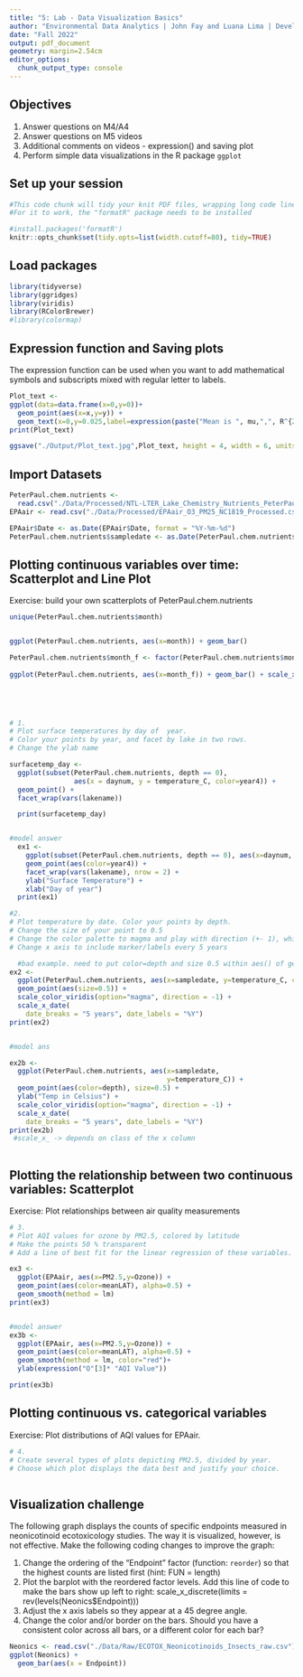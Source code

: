 ```yaml
---
title: "5: Lab - Data Visualization Basics"
author: "Environmental Data Analytics | John Fay and Luana Lima | Developed by Kateri Salk"
date: "Fall 2022"
output: pdf_document
geometry: margin=2.54cm
editor_options: 
  chunk_output_type: console
---
```


## Objectives
1. Answer questions on M4/A4
2. Answer questions on M5 videos
3. Additional comments on videos - expression() and saving plot
4. Perform simple data visualizations in the R package `ggplot`

## Set up your session

```r
#This code chunk will tidy your knit PDF files, wrapping long code lines
#For it to work, the "formatR" package needs to be installed

#install.packages('formatR')
knitr::opts_chunk$set(tidy.opts=list(width.cutoff=80), tidy=TRUE)
```

## Load packages

```r
library(tidyverse)
library(ggridges)
library(viridis)
library(RColorBrewer)
#library(colormap)
```

## Expression function and Saving plots

The expression function can be used when you want to add mathematical symbols and subscripts mixed with regular letter to labels. 

```r

Plot_text <-
ggplot(data=data.frame(x=0,y=0))+
  geom_point(aes(x=x,y=y)) +
  geom_text(x=0,y=0.025,label=expression(paste("Mean is ", mu,",", R^{2},'=0.6'))) #use function expression when you want to write an equation. paste() is to add default elements together
print(Plot_text)

ggsave("./Output/Plot_text.jpg",Plot_text, height = 4, width = 6, units = "in", dpi = 300)

```

## Import Datasets

```r

PeterPaul.chem.nutrients <- 
  read.csv("./Data/Processed/NTL-LTER_Lake_Chemistry_Nutrients_PeterPaul_Processed.csv", stringsAsFactors = TRUE)
EPAair <- read.csv("./Data/Processed/EPAair_O3_PM25_NC1819_Processed.csv", stringsAsFactors = TRUE)

EPAair$Date <- as.Date(EPAair$Date, format = "%Y-%m-%d")
PeterPaul.chem.nutrients$sampledate <- as.Date(PeterPaul.chem.nutrients$sampledate, format = "%Y-%m-%d")

```


## Plotting continuous variables over time: Scatterplot and Line Plot

Exercise: build your own scatterplots of PeterPaul.chem.nutrients

```r

unique(PeterPaul.chem.nutrients$month)


ggplot(PeterPaul.chem.nutrients, aes(x=month)) + geom_bar() 

PeterPaul.chem.nutrients$month_f <- factor(PeterPaul.chem.nutrients$month, levels=1:12, labels=month.abb)
  
ggplot(PeterPaul.chem.nutrients, aes(x=month_f)) + geom_bar() + scale_x_discrete(drop=F)
       




# 1. 
# Plot surface temperatures by day of  year. 
# Color your points by year, and facet by lake in two rows.
# Change the ylab name

surfacetemp_day <-
  ggplot(subset(PeterPaul.chem.nutrients, depth == 0), 
                aes(x = daynum, y = temperature_C, color=year4)) +
  geom_point() +
  facet_wrap(vars(lakename))

  print(surfacetemp_day)


#model answer
  ex1 <-
    ggplot(subset(PeterPaul.chem.nutrients, depth == 0), aes(x=daynum, y=temperature_C)) +
    geom_point(aes(color=year4)) + 
    facet_wrap(vars(lakename), nrow = 2) +
    ylab("Surface Temperature") +
    xlab("Day of year")
  print(ex1)

#2. 
# Plot temperature by date. Color your points by depth.
# Change the size of your point to 0.5
# Change the color palette to magma and play with direction (+- 1), which one makes more sense?
# Change x axis to include marker/labels every 5 years

  #bad example. need to put color=depth and size 0.5 within aes() of geom_point so that r knows which points you want to change the size 
ex2 <-
  ggplot(PeterPaul.chem.nutrients, aes(x=sampledate, y=temperature_C, color=depth) )+
  geom_point(aes(size=0.5)) +
  scale_color_viridis(option="magma", direction = -1) +
  scale_x_date(
    date_breaks = "5 years", date_labels = "%Y")
print(ex2)


#model ans

ex2b <- 
  ggplot(PeterPaul.chem.nutrients, aes(x=sampledate,
                                       y=temperature_C)) +
  geom_point(aes(color=depth), size=0.5) +
  ylab("Temp in Celsius") +
  scale_color_viridis(option="magma", direction = -1) +
  scale_x_date(
    date_breaks = "5 years", date_labels = "%Y")
print(ex2b)
 #scale_x_ -> depends on class of the x column
  

```
## Plotting the relationship between two continuous variables: Scatterplot

Exercise: Plot relationships between air quality measurements

```r

# 3. 
# Plot AQI values for ozone by PM2.5, colored by latitude 
# Make the points 50 % transparent
# Add a line of best fit for the linear regression of these variables.

ex3 <- 
  ggplot(EPAair, aes(x=PM2.5,y=Ozone)) +
  geom_point(aes(color=meanLAT), alpha=0.5) +
  geom_smooth(method = lm)
print(ex3)


#model answer
ex3b <- 
  ggplot(EPAair, aes(x=PM2.5,y=Ozone)) +
  geom_point(aes(color=meanLAT), alpha=0.5) +
  geom_smooth(method = lm, color="red")+
  ylab(expression("O"[3]* "AQI Value"))

print(ex3b)


```

## Plotting continuous vs. categorical variables

Exercise: Plot distributions of AQI values for EPAair.

```r

# 4. 
# Create several types of plots depicting PM2.5, divided by year. 
# Choose which plot displays the data best and justify your choice. 



```


## Visualization challenge

The following graph displays the counts of specific endpoints measured in neonicotinoid ecotoxicology studies. The way it is visualized, however, is not effective. Make the following coding changes to improve the graph: 

1. Change the ordering of the "Endpoint" factor (function: `reorder`) so that the highest counts are listed first (hint: FUN = length)
2. Plot the barplot with the reordered factor levels. Add this line of code to make the bars show up left to right:   scale_x_discrete(limits = rev(levels(Neonics$Endpoint)))
3. Adjust the x axis labels so they appear at a 45 degree angle. 
4. Change the color and/or border on the bars. Should you have a consistent color across all bars, or a different color for each bar?
```r

Neonics <- read.csv("./Data/Raw/ECOTOX_Neonicotinoids_Insects_raw.csv")
ggplot(Neonics) +
  geom_bar(aes(x = Endpoint))



```
